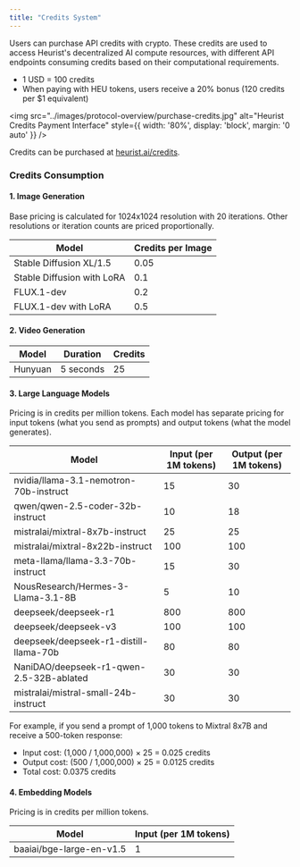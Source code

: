 ```yaml
---
title: "Credits System"
---
```


Users can purchase API credits with crypto. These credits are used to access Heurist's decentralized AI compute resources, with different API endpoints consuming credits based on their computational requirements.

* 1 USD = 100 credits
* When paying with HEU tokens, users receive a 20% bonus (120 credits per $1 equivalent)

<img 
    src="../images/protocol-overview/purchase-credits.jpg" 
    alt="Heurist Credits Payment Interface"
    style={{ width: '80%', display: 'block', margin: '0 auto' }}
/>

Credits can be purchased at [heurist.ai/credits](https://heurist.ai/credits). 

### Credits Consumption

#### 1. Image Generation
Base pricing is calculated for 1024x1024 resolution with 20 iterations. Other resolutions or iteration counts are priced proportionally.

| Model | Credits per Image |
|-------|------------------|
| Stable Diffusion XL/1.5 | 0.05 |
| Stable Diffusion with LoRA | 0.1 |
| FLUX.1-dev | 0.2 |
| FLUX.1-dev with LoRA | 0.5 |

#### 2. Video Generation
| Model | Duration | Credits |
|-------|----------|----------|
| Hunyuan | 5 seconds | 25 |

#### 3. Large Language Models
Pricing is in credits per million tokens. Each model has separate pricing for input tokens (what you send as prompts) and output tokens (what the model generates).

| Model | Input (per 1M tokens) | Output (per 1M tokens) |
|-------|----------------------|------------------------|
| nvidia/llama-3.1-nemotron-70b-instruct | 15 | 30 |
| qwen/qwen-2.5-coder-32b-instruct | 10 | 18 |
| mistralai/mixtral-8x7b-instruct | 25 | 25 |
| mistralai/mixtral-8x22b-instruct | 100 | 100 |
| meta-llama/llama-3.3-70b-instruct | 15 | 30 |
| NousResearch/Hermes-3-Llama-3.1-8B | 5 | 10 |
| deepseek/deepseek-r1 | 800 | 800 |
| deepseek/deepseek-v3 | 100 | 100 |
| deepseek/deepseek-r1-distill-llama-70b | 80 | 80 |
| NaniDAO/deepseek-r1-qwen-2.5-32B-ablated | 30 | 30 |
| mistralai/mistral-small-24b-instruct | 30 | 30 |

For example, if you send a prompt of 1,000 tokens to Mixtral 8x7B and receive a 500-token response:
- Input cost: (1,000 / 1,000,000) × 25 = 0.025 credits
- Output cost: (500 / 1,000,000) × 25 = 0.0125 credits
- Total cost: 0.0375 credits

#### 4. Embedding Models
Pricing is in credits per million tokens.

| Model | Input (per 1M tokens) |
|-------|----------------------|
| baaiai/bge-large-en-v1.5 | 1 |
